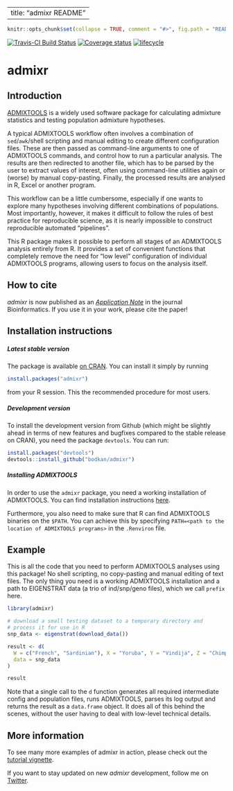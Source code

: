 <!-- README.md is generated from README.Rmd. Please edit that file -->

<!-- generated by knitr::knit("README.Rmd") -->

---
title: "admixr README"
---

```r
knitr::opts_chunk$set(collapse = TRUE, comment = "#>", fig.path = "README-")
```

[![Travis-CI Build Status](https://travis-ci.org/bodkan/admixr.svg?branch=master)](https://travis-ci.org/bodkan/admixr)
[![Coverage status](https://codecov.io/gh/bodkan/admixr/branch/master/graph/badge.svg)](https://codecov.io/github/bodkan/admixr?branch=master)
[![lifecycle](https://img.shields.io/badge/lifecycle-maturing-blue.svg)](https://www.tidyverse.org/lifecycle/#maturing)

# admixr

## Introduction

[ADMIXTOOLS](https://github.com/DReichLab/AdmixTools/) is a widely used
software package for calculating admixture statistics and testing population
admixture hypotheses.

A typical ADMIXTOOLS workflow often involves a combination of `sed`/`awk`/shell
scripting and manual editing to create different configuration files. These are
then passed as command-line arguments to one of ADMIXTOOLS commands, and
control how to run a particular analysis. The results are then redirected to
another file, which has to be parsed by the user to extract values of interest,
often using command-line utilities again or (worse) by manual copy-pasting.
Finally, the processed results are analysed in R, Excel or another program.

This workflow can be a little cumbersome, especially if one wants to explore many
hypotheses involving different combinations of populations. Most importantly,
however, it makes it difficult to follow the rules of best practice for
reproducible science, as it is nearly impossible to construct reproducible
automated "pipelines".

This R package makes it possible to perform all stages of an ADMIXTOOLS
analysis entirely from R. It provides a set of convenient functions that
completely remove the need for "low level" configuration of individual
ADMIXTOOLS programs, allowing users to focus on the analysis itself.

## How to cite

_admixr_ is now published
as an [_Application Note_](https://doi.org/10.1093/bioinformatics/btz030) in the journal Bioinformatics. If you use it in your work, please cite the paper!

## Installation instructions

##### Latest stable version

The package is available [on
CRAN](https://cran.r-project.org/package=admixr). You can install it
simply by running

```R
install.packages("admixr")
```

from your R session. This the recommended procedure for most users.

##### Development version

To install the development version from Github (which might be
slightly ahead in terms of new features and bugfixes compared to the
stable release on CRAN), you need the package `devtools`. You can run:

```r
install.packages("devtools")
devtools::install_github("bodkan/admixr")
```

##### Installing ADMIXTOOLS

In order to use the `admixr` package, you need a working installation
of ADMIXTOOLS. You can find installation instructions
[here](https://github.com/DReichLab/AdmixTools/blob/master/README.INSTALL).

Furthermore, you also need to make sure that R can find ADMIXTOOLS
binaries on the `$PATH`. You can achieve this by specifying
`PATH=<path to the location of ADMIXTOOLS programs>` in the
`.Renviron` file.

## Example

This is all the code that you need to perform ADMIXTOOLS analyses using this
package! No shell scripting, no copy-pasting and manual editing of text files.
The only thing you need is a working ADMIXTOOLS installation and a path to
EIGENSTRAT data (a trio of ind/snp/geno files), which we call `prefix` here.

```r
library(admixr)

# download a small testing dataset to a temporary directory and
# process it for use in R
snp_data <- eigenstrat(download_data())

result <- d(
  W = c("French", "Sardinian"), X = "Yoruba", Y = "Vindija", Z = "Chimp",
  data = snp_data
)

result
```

Note that a single call to the `d` function generates all required intermediate
config and population files, runs ADMIXTOOLS, parses its log output and returns
the result as a `data.frame` object. It does all of this behind the scenes,
without the user having to deal with low-level technical details.

## More information

To see many more examples of admixr in action, please check out the
[tutorial vignette](https://bodkan.net/admixr/articles/tutorial.html).

If you want to stay updated on new _admixr_ development, follow me on
[Twitter](https://www.twitter.com/fleventy5).
